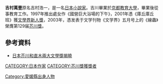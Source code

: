 {{Infobox writer <!-- for more information see [[:Template:Infobox_writer/doc|:Template:Infobox writer/doc]] -->
| name = 
吉村萬壹| image =
| caption =
| birth_date = {{birth date and age|1961|2|19|df=y}}
| birth_place =[[愛媛縣|愛媛縣]][[松山市|松山市]]
| death_date = 
| death_place = 
| occupation = [[小說家|小說家]]
| genre = 
| movement =
| notableworks = 
| influences =
| influenced =
| website =
}}
'''吉村萬壹'''{{BD|1961年|2月19日|||Yoshimura Man'ichi}}原名吉村浩一，是一名[[日本|日本]][[小說家|小說家]]。吉川畢業於[[京都教育大學|京都教育大學]]，畢業後從事教育工作。1997年推出處女作《國營巨大浴場的下午》，2001年憑《庫丘庫丘班》獲[[文學界新人獎|文學界新人獎]]，2003年，憑发表于文学刊物《文学界》五月号上的《線蟲》榮膺第129届[[芥川獎|芥川獎]]。

==參考資料==
*[http://www.publishing.com.hk/pubnews/NewsDetail.asp?NewsID=20030723103 日本芥川和直木兩大文學獎揭曉] {{Wayback|url=http://www.publishing.com.hk/pubnews/NewsDetail.asp?NewsID=20030723103 |date=20160304121940 }}

{{DEFAULTSORT:Yoshimura Man'ichi}}
[[CATEGORY:日本作家|CATEGORY:日本作家]]
[[CATEGORY:芥川獎獲獎者|CATEGORY:芥川獎獲獎者]]
[[Category:愛媛縣出身人物|Category:愛媛縣出身人物]]